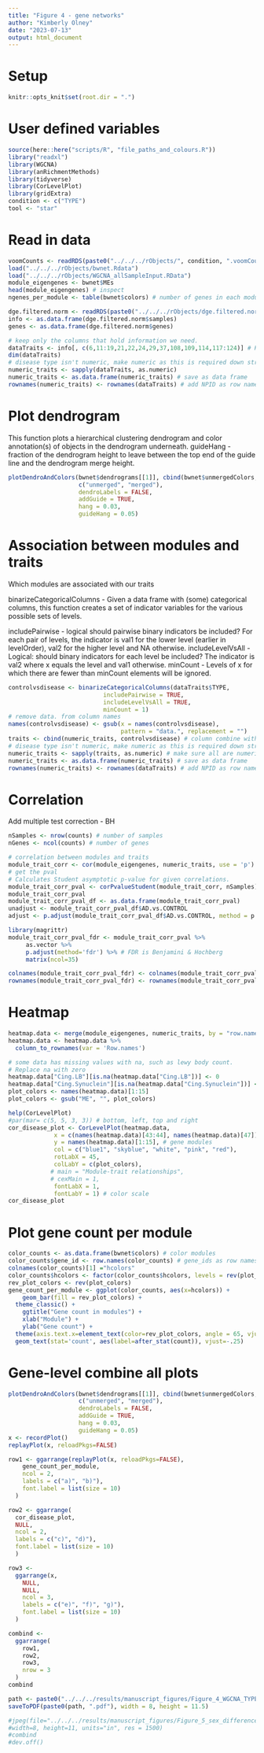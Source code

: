 ```yaml
---
title: "Figure 4 - gene networks"
author: "Kimberly Olney"
date: "2023-07-13"
output: html_document
---
```

# Setup
```r
knitr::opts_knit$set(root.dir = ".")
```
# User defined variables
```r
source(here::here("scripts/R", "file_paths_and_colours.R"))
library("readxl")
library(WGCNA)
library(anRichmentMethods)
library(tidyverse)
library(CorLevelPlot)
library(gridExtra)
condition <- c("TYPE")
tool <- "star"
```
# Read in data
```r
voomCounts <- readRDS(paste0("../../../rObjects/", condition, ".voomCountsMatrix.rds"))
load("../../../rObjects/bwnet.Rdata")
load("../../../rObjects/WGCNA_allSampleInput.RData")
module_eigengenes <- bwnet$MEs
head(module_eigengenes) # inspect 
ngenes_per_module <- table(bwnet$colors) # number of genes in each module 

dge.filtered.norm <- readRDS(paste0("../../../rObjects/dge.filtered.norm.rds"))
info <- as.data.frame(dge.filtered.norm$samples)
genes <- as.data.frame(dge.filtered.norm$genes)

# keep only the columns that hold information we need. 
dataTraits <- info[, c(6,11:19,21,22,24,29,37,108,109,114,117:124)] # Keep
dim(dataTraits)
# disease type isn't numeric, make numeric as this is required down stream
numeric_traits <- sapply(dataTraits, as.numeric)
numeric_traits <- as.data.frame(numeric_traits) # save as data frame
rownames(numeric_traits) <- rownames(dataTraits) # add NPID as row names
```
# Plot dendrogram
This function plots a hierarchical clustering dendrogram and color annotation(s) of objects in the dendrogram underneath.
guideHang - fraction of the dendrogram height to leave between the top end of the guide line and the dendrogram merge height. 
```r
plotDendroAndColors(bwnet$dendrograms[[1]], cbind(bwnet$unmergedColors, bwnet$colors), 
                    c("unmerged", "merged"), 
                    dendroLabels = FALSE, 
                    addGuide = TRUE, 
                    hang = 0.03,
                    guideHang = 0.05)

```
# Association between modules and traits
Which modules are associated with our traits

binarizeCategoricalColumns - Given a data frame with (some) categorical columns, this function creates a set of indicator variables for the various possible sets of levels.

includePairwise - logical should pairwise binary indicators be included? For each pair of levels, the indicator is val1 for the lower level (earlier in levelOrder), val2 for the higher level and NA otherwise.
includeLevelVsAll - Logical: should binary indicators for each level be included? The indicator is val2 where x equals the level and val1 otherwise.
minCount - 	Levels of x for which there are fewer than minCount elements will be ignored.
```r
controlvsdisease <- binarizeCategoricalColumns(dataTraits$TYPE, 
                           includePairwise = TRUE, 
                           includeLevelVsAll = TRUE, 
                           minCount = 1)
# remove data. from column names
names(controlvsdisease) <- gsub(x = names(controlvsdisease), 
                                pattern = "data.", replacement = "")  
traits <- cbind(numeric_traits, controlvsdisease) # column combine with dataTraits
# disease type isn't numeric, make numeric as this is required down stream
numeric_traits <- sapply(traits, as.numeric) # make sure all are numeric 
numeric_traits <- as.data.frame(numeric_traits) # save as data frame
rownames(numeric_traits) <- rownames(dataTraits) # add NPID as row names
```
# Correlation
Add multiple test correction - BH 
```r
nSamples <- nrow(counts) # number of samples
nGenes <- ncol(counts) # number of genes

# correlation between modules and traits 
module_trait_corr <- cor(module_eigengenes, numeric_traits, use = 'p')
# get the pval
# Calculates Student asymptotic p-value for given correlations.
module_trait_corr_pval <- corPvalueStudent(module_trait_corr, nSamples)
module_trait_corr_pval
module_trait_corr_pval_df <- as.data.frame(module_trait_corr_pval)
unadjust <- module_trait_corr_pval_df$AD.vs.CONTROL
adjust <- p.adjust(module_trait_corr_pval_df$AD.vs.CONTROL, method = p.adjust.methods, n = length(module_trait_corr_pval_df$AD.vs.CONTROL))

library(magrittr)
module_trait_corr_pval_fdr <- module_trait_corr_pval %>% 
     as.vector %>% 
     p.adjust(method='fdr') %>% # FDR is Benjamini & Hochberg
     matrix(ncol=35)

colnames(module_trait_corr_pval_fdr) <- colnames(module_trait_corr_pval)
rownames(module_trait_corr_pval_fdr) <- rownames(module_trait_corr_pval)
```
# Heatmap
```r
heatmap.data <- merge(module_eigengenes, numeric_traits, by = "row.names")
heatmap.data <- heatmap.data %>%
  column_to_rownames(var = 'Row.names')

# some data has missing values with na, such as lewy body count. 
# Replace na with zero 
heatmap.data["Cing.LB"][is.na(heatmap.data["Cing.LB"])] <- 0
heatmap.data["Cing.Synuclein"][is.na(heatmap.data["Cing.Synuclein"])] <- 0
plot_colors <- names(heatmap.data)[1:15]
plot_colors <- gsub("ME", "", plot_colors)

help(CorLevelPlot)
#par(mar= c(5, 5, 3, 3)) # bottom, left, top and right 
cor_disease_plot <- CorLevelPlot(heatmap.data, 
             x = c(names(heatmap.data)[43:44], names(heatmap.data)[47]), # which traits
             y = names(heatmap.data)[1:15], # gene modules 
             col = c("blue1", "skyblue", "white", "pink", "red"),
             rotLabX = 45, 
             colLabY = c(plot_colors), 
            # main = "Module-trait relationships", 
            # cexMain = 1, 
             fontLabX = 1,
             fontLabY = 1) # color scale
cor_disease_plot
```
# Plot gene count per module 
```r
color_counts <- as.data.frame(bwnet$colors) # color modules 
color_counts$gene_id <- row.names(color_counts) # gene_ids as row names
colnames(color_counts)[1] ="hcolors"
color_counts$hcolors <- factor(color_counts$hcolors, levels = rev(plot_colors)) # arrange to match pervious plot 
rev_plot_colors <- rev(plot_colors)
gene_count_per_module <- ggplot(color_counts, aes(x=hcolors)) + 
    geom_bar(fill = rev_plot_colors) +
  theme_classic() +
    ggtitle("Gene count in modules") +
    xlab("Module") +
    ylab("Gene count") +
  theme(axis.text.x=element_text(color=rev_plot_colors, angle = 65, vjust = .65)) +
  geom_text(stat='count', aes(label=after_stat(count)), vjust=-.25) 
```
# Gene-level combine all plots 
```r
plotDendroAndColors(bwnet$dendrograms[[1]], cbind(bwnet$unmergedColors, bwnet$colors), 
                    c("unmerged", "merged"), 
                    dendroLabels = FALSE, 
                    addGuide = TRUE, 
                    hang = 0.03,
                    guideHang = 0.05)
x <- recordPlot()
replayPlot(x, reloadPkgs=FALSE)

row1 <- ggarrange(replayPlot(x, reloadPkgs=FALSE),
    gene_count_per_module,
    ncol = 2,
    labels = c("a)", "b)"),
    font.label = list(size = 10)
  )

row2 <- ggarrange(
  cor_disease_plot,
  NULL,
  ncol = 2,
  labels = c("c)", "d)"),
  font.label = list(size = 10)
  )

row3 <-
  ggarrange(x,
    NULL,
    NULL,
    ncol = 3,
    labels = c("e)", "f)", "g)"),
    font.label = list(size = 10)
  )

combind <-
  ggarrange(
    row1,
    row2,
    row3,
    nrow = 3
  )
combind

path <- paste0("../../../results/manuscript_figures/Figure_4_WGCNA_TYPE")
saveToPDF(paste0(path, ".pdf"), width = 8, height = 11.5)

#jpeg(file="../../../results/manuscript_figures/Figure_5_sex_differences.jpeg",
#width=8, height=11, units="in", res = 1500)
#combind
#dev.off()
```
